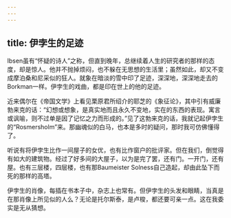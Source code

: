 ```yaml
---
---
---
```

title: 伊孛生的足迹
---



Ibsen虽有“怀疑的诗人”之称，但直到晚年，总继续着人生的研究者的那样的态度，却是惊人。他并不抛掉烦闷，也不躲在无思想的生活里；虽然如此，却又不变成摩泊桑和尼采似的狂人。就象在暗淡的雪中印了足迹，深深地，深深地走去的Borkman一样。伊孛生的戏曲，都是印在世上的他的足迹。

近来偶尔在《帝国文学》上看见栗原君所绍介的耶芝的《象征论》，其中引有威廉勃来克的话：“幻想或想象，是真实地而且永久不变地，实在的东西的表现。寓言或讽喻，则不过单是因了记忆之力而形成的。”见了这勃来克的话，我就记起伊孛生的“Rosmersholm”来。那幽魂似的白马，也本是多时的疑问，那时我可仿佛懂得了。

听说有将伊孛生比作一间屋子的女优，也有比作窗户的批评家。但在我们，倒觉得有如大的建筑物。经过了好多间的大屋子，以为是完了罢，还有门。一开门，还有屋。也有三层楼，四层楼，也有那Baumeister Solness自己造起，却由此坠下而死的那样的高塔。

伊孛生的肖像，每插在书本子中，杂志上也常有。但伊孛生的头发和眼睛，当真是在那肖像上所见似的人么？无论是托尔斯泰，是卢梭，都还要可亲一点。这在我委实是无从猜想。